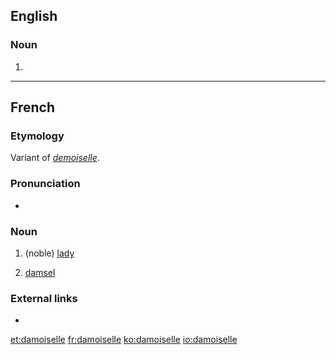 ==English==

===Noun===
{{en-noun}}

# {{obsolete spelling of|damsel|lang=en}}

----

==French==

===Etymology===
Variant of ''[[demoiselle]]''.

===Pronunciation===
* {{IPA|/damwazɛl/|lang=fr}}

===Noun===
{{fr-noun|f}}

# {{context|archaic|lang=fr}} (noble) [[lady]]
# {{context|historical|lang=fr}} [[damsel]]

===External links===
* {{R:TLFi}}

[[et:damoiselle]]
[[fr:damoiselle]]
[[ko:damoiselle]]
[[io:damoiselle]]
